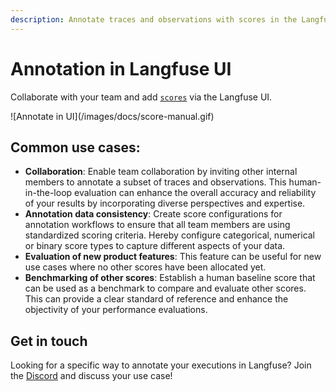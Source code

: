 ```yaml
---
description: Annotate traces and observations with scores in the Langfuse UI to record human-in-the-loop evaluations.
---
```


# Annotation in Langfuse UI

Collaborate with your team and add [`scores`](/docs/scores) via the Langfuse UI.

<Frame>![Annotate in UI](/images/docs/score-manual.gif)</Frame>

## Common use cases:

- **Collaboration**: Enable team collaboration by inviting other internal members to annotate a subset of traces and observations. This human-in-the-loop evaluation can enhance the overall accuracy and reliability of your results by incorporating diverse perspectives and expertise. 
- **Annotation data consistency**: Create score configurations for annotation workflows to ensure that all team members are using standardized scoring criteria. Hereby configure categorical, numerical or binary score types to capture different aspects of your data.
- **Evaluation of new product features**: This feature can be useful for new use cases where no other scores have been allocated yet.
- **Benchmarking of other scores**: Establish a human baseline score that can be used as a benchmark to compare and evaluate other scores. This can provide a clear standard of reference and enhance the objectivity of your performance evaluations.

## Get in touch

Looking for a specific way to annotate your executions in Langfuse? Join the [Discord](/discord) and discuss your use case!
